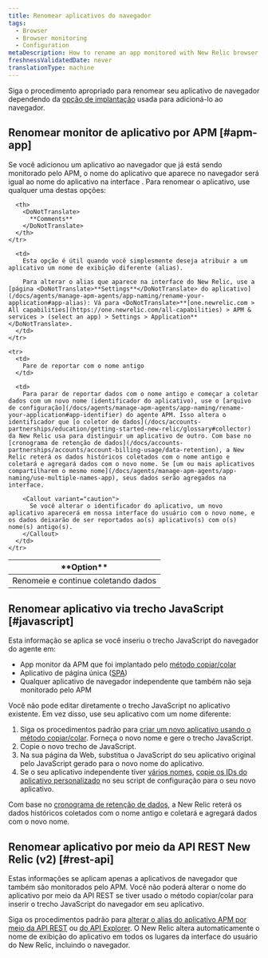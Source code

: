 ```yaml
---
title: Renomear aplicativos do navegador
tags:
  - Browser
  - Browser monitoring
  - Configuration
metaDescription: How to rename an app monitored with New Relic browser monitoring.
freshnessValidatedDate: never
translationType: machine
---
```


Siga o procedimento apropriado para renomear seu aplicativo de navegador dependendo da [opção de implantação](/docs/browser/new-relic-browser/installation-configuration/add-apps-new-relic-browser) usada para adicioná-lo ao navegador.

## Renomear monitor de aplicativo por APM [#apm-app]

Se você adicionou um aplicativo ao navegador que já está sendo monitorado pelo APM, o nome do aplicativo que aparece no navegador será igual ao nome do aplicativo na interface <InlinePopover type="apm"/>. Para renomear o aplicativo, use qualquer uma destas opções:

<table>
  <thead>
    <tr>
      <th style={{ width: "200px" }}>
        <DoNotTranslate>
          **Option**
        </DoNotTranslate>
      </th>

      <th>
        <DoNotTranslate>
          **Comments**
        </DoNotTranslate>
      </th>
    </tr>
  </thead>

  <tbody>
    <tr>
      <td>
        Renomeie e continue coletando dados
      </td>

      <td>
        Esta opção é útil quando você simplesmente deseja atribuir a um aplicativo um nome de exibição diferente (alias).

        Para alterar o alias que aparece na interface do New Relic, use a [página <DoNotTranslate>**Settings**</DoNotTranslate> do aplicativo](/docs/agents/manage-apm-agents/app-naming/rename-your-application#app-alias): Vá para <DoNotTranslate>**[one.newrelic.com > All capabilities](https://one.newrelic.com/all-capabilities) > APM & services > (select an app) > Settings > Application**</DoNotTranslate>.
      </td>
    </tr>

    <tr>
      <td>
        Pare de reportar com o nome antigo
      </td>

      <td>
        Para parar de reportar dados com o nome antigo e começar a coletar dados com um novo nome (identificador do aplicativo), use o [arquivo de configuração](/docs/agents/manage-apm-agents/app-naming/rename-your-application#app-identifier) do agente APM. Isso altera o identificador que [o coletor de dados](/docs/accounts-partnerships/education/getting-started-new-relic/glossary#collector) da New Relic usa para distinguir um aplicativo de outro. Com base no [cronograma de retenção de dados](/docs/accounts-partnerships/accounts/account-billing-usage/data-retention), a New Relic reterá os dados históricos coletados com o nome antigo e coletará e agregará dados com o novo nome. Se [um ou mais aplicativos compartilharem o mesmo nome](/docs/agents/manage-apm-agents/app-naming/use-multiple-names-app), seus dados serão agregados na interface.

        <Callout variant="caution">
          Se você alterar o identificador do aplicativo, um novo aplicativo aparecerá em nossa interface do usuário com o novo nome, e os dados deixarão de ser reportados ao(s) aplicativo(s) com o(s) nome(s) antigo(s).
        </Callout>
      </td>
    </tr>
  </tbody>
</table>

## Renomear aplicativo via trecho JavaScript [#javascript]

Esta informação se aplica se você inseriu o trecho JavaScript do navegador do agente em:

* App monitor da APM que foi implantado pelo [método copiar/colar](/docs/browser/new-relic-browser/installation-configuration/add-apps-new-relic-browser#copy-paste-app)
* Aplicativo de página única ([SPA](/docs/browser/single-page-app-monitoring/get-started/add-apps-single-page-app-monitoring))
* Qualquer aplicativo de navegador independente que também não seja monitorado pelo APM

Você não pode editar diretamente o trecho JavaScript no aplicativo existente. Em vez disso, use seu aplicativo com um nome diferente:

1. Siga os procedimentos padrão para [criar um novo aplicativo usando o método copiar/colar](/docs/browser/new-relic-browser/installation-configuration/add-apps-new-relic-browser#copy-paste-app). Forneça o novo nome e gere o trecho JavaScript.
2. Copie o novo trecho de JavaScript.
3. Na sua página da Web, substitua o JavaScript do seu aplicativo original pelo JavaScript gerado para o novo nome do aplicativo.
4. Se o seu aplicativo independente tiver [vários nomes](/docs/agents/manage-apm-agents/app-naming/use-multiple-names-app), [copie os IDs do aplicativo personalizado](/docs/browser/new-relic-browser/installation-configuration/copy-browser-monitoring-license-key-app-id) no seu script de configuração para o seu novo aplicativo.

Com base no [cronograma de retenção de dados](/docs/accounts-partnerships/accounts/account-billing-usage/data-retention), a New Relic reterá os dados históricos coletados com o nome antigo e coletará e agregará dados com o novo nome.

## Renomear aplicativo por meio da API REST New Relic (v2) [#rest-api]

Estas informações se aplicam apenas a aplicativos de navegador que também são monitorados pelo APM. Você não poderá alterar o nome do aplicativo por meio da API REST se tiver usado o método copiar/colar para inserir o trecho JavaScript do navegador em seu aplicativo.

Siga os procedimentos padrão para [alterar o alias do aplicativo APM por meio da API REST](/docs/apis/rest-api-v2/application-examples-v2/change-alias-your-application-v2) ou [do API Explorer](https://rpm.newrelic.com/api/explore/applications/update). O New Relic altera automaticamente o nome de exibição do aplicativo em todos os lugares da interface do usuário do New Relic, incluindo o navegador.